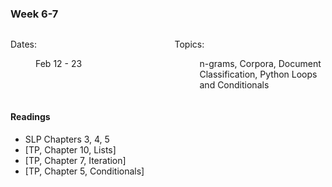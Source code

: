 ### Week 6-7

:::: {.columns}

::: {.column width="50%"}

Dates: 

: Feb 12 - 23

:::

::: {.column width="50%"}

Topics:

: n-grams, Corpora, Document Classification, Python Loops and Conditionals

:::

::::

#### Readings

- SLP Chapters 3, 4, 5
- [TP, Chapter 10, Lists]
- [TP, Chapter 7, Iteration]
- [TP, Chapter 5, Conditionals]